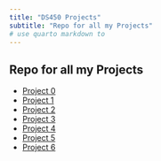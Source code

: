 ```yaml
---
title: "DS450 Projects"
subtitle: "Repo for all my Projects"
# use quarto markdown to 
---
```


## Repo for all my Projects

- [Project 0](/450_Projects/project0.qmd)
- [Project 1](/450_Projects/project1.qmd)
- [Project 2](/450_Projects/project2.qmd)
- [Project 3](/450_Projects/project3.qmd)
- [Project 4](/450_Projects/project4.qmd)
- [Project 5](/450_Projects/project5.qmd)
- [Project 6](/450_Projects/project6.qmd)